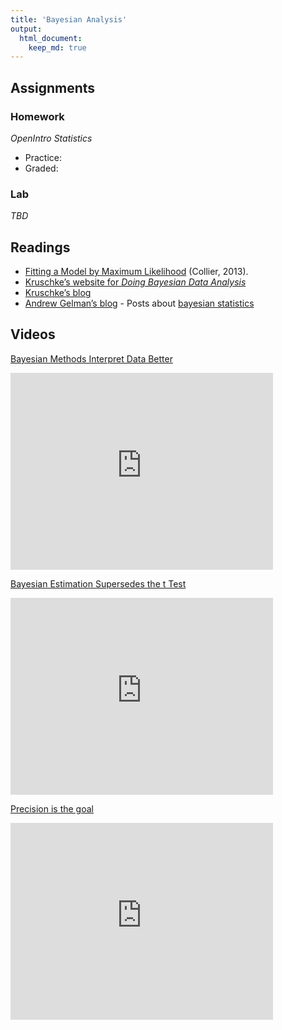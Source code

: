 ```yaml
---
title: 'Bayesian Analysis'
output:
  html_document:
    keep_md: true
---
```


## Assignments

### Homework

*OpenIntro Statistics*

* Practice:
* Graded:

### Lab

*TBD*

## Readings

* [Fitting a Model by Maximum Likelihood](http://www.exegetic.biz/blog/2013/08/fitting-a-model-by-maximum-likelihood/) (Collier, 2013).
* [Kruschke's website for *Doing Bayesian Data Analysis*](https://sites.google.com/site/doingbayesiandataanalysis/)
* [Kruschke's blog](http://doingbayesiandataanalysis.blogspot.com/)
* [Andrew Gelman's blog](http://andrewgelman.com/) - Posts about [bayesian statistics](http://andrewgelman.com/category/bayesian-statistics/)

## Videos

[Bayesian Methods Interpret Data Better](https://www.youtube.com/watch?v=YyohWpjl6KU)

<iframe width="420" height="315" src="https://www.youtube.com/embed/YyohWpjl6KU" frameborder="0" allowfullscreen></iframe>

[Bayesian Estimation Supersedes the t Test](https://www.youtube.com/watch?v=fhw1j1Ru2i0)

<iframe width="420" height="315" src="https://www.youtube.com/embed/fhw1j1Ru2i0" frameborder="0" allowfullscreen></iframe>

[Precision is the goal](https://www.youtube.com/watch?v=lh5btlAvrLs)

<iframe width="420" height="315" src="https://www.youtube.com/embed/lh5btlAvrLs" frameborder="0" allowfullscreen></iframe>


